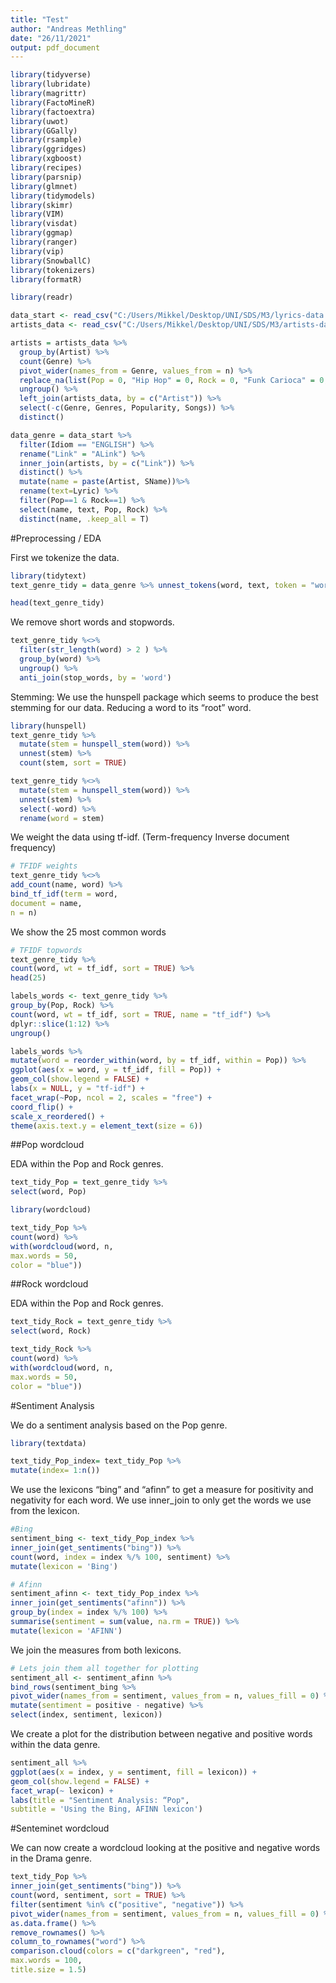 ```yaml
---
title: "Test"
author: "Andreas Methling"
date: "26/11/2021"
output: pdf_document
---
```


```r
library(tidyverse)
library(lubridate)
library(magrittr)
library(FactoMineR)
library(factoextra)
library(uwot)
library(GGally)
library(rsample)
library(ggridges)
library(xgboost)
library(recipes)
library(parsnip)
library(glmnet)
library(tidymodels)
library(skimr)
library(VIM)
library(visdat)
library(ggmap)
library(ranger)
library(vip)
library(SnowballC)
library(tokenizers)
library(formatR)

```

```r
library(readr)

data_start <- read_csv("C:/Users/Mikkel/Desktop/UNI/SDS/M3/lyrics-data.csv")
artists_data <- read_csv("C:/Users/Mikkel/Desktop/UNI/SDS/M3/artists-data.csv")

```


```r
artists = artists_data %>% 
  group_by(Artist) %>% 
  count(Genre) %>% 
  pivot_wider(names_from = Genre, values_from = n) %>% 
  replace_na(list(Pop = 0, "Hip Hop" = 0, Rock = 0, "Funk Carioca" = 0, "Sertanejo" = 0, Samba = 0 )) %>% 
  ungroup() %>% 
  left_join(artists_data, by = c("Artist")) %>% 
  select(-c(Genre, Genres, Popularity, Songs)) %>% 
  distinct()
```

```r
data_genre = data_start %>% 
  filter(Idiom == "ENGLISH") %>% 
  rename("Link" = "ALink") %>% 
  inner_join(artists, by = c("Link")) %>% 
  distinct() %>%
  mutate(name = paste(Artist, SName))%>%
  rename(text=Lyric) %>%
  filter(Pop==1 & Rock==1) %>%
  select(name, text, Pop, Rock) %>%
  distinct(name, .keep_all = T)

```

#Preprocessing / EDA

First we tokenize the data. 
```r
library(tidytext)
text_genre_tidy = data_genre %>% unnest_tokens(word, text, token = "words")

head(text_genre_tidy)
```

We remove short words and stopwords.
```r
text_genre_tidy %<>%
  filter(str_length(word) > 2 ) %>% 
  group_by(word) %>%
  ungroup() %>%
  anti_join(stop_words, by = 'word') 
```

Stemming: We use the hunspell package which seems to produce the best stemming for our data. Reducing a word to its “root” word. 
```r
library(hunspell)
text_genre_tidy %>%
  mutate(stem = hunspell_stem(word)) %>%
  unnest(stem) %>%
  count(stem, sort = TRUE)

text_genre_tidy %<>% 
  mutate(stem = hunspell_stem(word)) %>%
  unnest(stem) %>%
  select(-word) %>%
  rename(word = stem)

```

We weight the data using tf-idf. (Term-frequency Inverse document frequency)
```r
# TFIDF weights
text_genre_tidy %<>%
add_count(name, word) %>%
bind_tf_idf(term = word,
document = name,
n = n)

```

We show the 25 most common words
```r
# TFIDF topwords
text_genre_tidy %>%
count(word, wt = tf_idf, sort = TRUE) %>%
head(25)

```

```r
labels_words <- text_genre_tidy %>%
group_by(Pop, Rock) %>%
count(word, wt = tf_idf, sort = TRUE, name = "tf_idf") %>%
dplyr::slice(1:12) %>%
ungroup()

```

```r
labels_words %>%
mutate(word = reorder_within(word, by = tf_idf, within = Pop)) %>%
ggplot(aes(x = word, y = tf_idf, fill = Pop)) +
geom_col(show.legend = FALSE) +
labs(x = NULL, y = "tf-idf") +
facet_wrap(~Pop, ncol = 2, scales = "free") +
coord_flip() +
scale_x_reordered() +
theme(axis.text.y = element_text(size = 6))

```

##Pop wordcloud

EDA within the Pop and Rock genres. 
```r
text_tidy_Pop = text_genre_tidy %>%
select(word, Pop)

```

```r
library(wordcloud)
```

```r
text_tidy_Pop %>%
count(word) %>%
with(wordcloud(word, n,
max.words = 50,
color = "blue"))

```

##Rock wordcloud

EDA within the Pop and Rock genres. 
```r
text_tidy_Rock = text_genre_tidy %>%
select(word, Rock)

```

```r
text_tidy_Rock %>%
count(word) %>%
with(wordcloud(word, n,
max.words = 50,
color = "blue"))

```

#Sentiment Analysis

We do a sentiment analysis based on the Pop genre.
```r
library(textdata)

text_tidy_Pop_index= text_tidy_Pop %>%
mutate(index= 1:n())

```

We use the lexicons “bing” and “afinn” to get a measure for positivity and negativity for each word.
We use inner_join to only get the words we use from the lexicon.
```r
#Bing
sentiment_bing <- text_tidy_Pop_index %>%
inner_join(get_sentiments("bing")) %>%
count(word, index = index %/% 100, sentiment) %>%
mutate(lexicon = 'Bing')

```

```r
# Afinn
sentiment_afinn <- text_tidy_Pop_index %>%
inner_join(get_sentiments("afinn")) %>%
group_by(index = index %/% 100) %>%
summarise(sentiment = sum(value, na.rm = TRUE)) %>%
mutate(lexicon = 'AFINN')

```

We join the measures from both lexicons. 
```r
# Lets join them all together for plotting
sentiment_all <- sentiment_afinn %>%
bind_rows(sentiment_bing %>%
pivot_wider(names_from = sentiment, values_from = n, values_fill = 0) %>%
mutate(sentiment = positive - negative) %>%
select(index, sentiment, lexicon))

```

We create a plot for the distribution between negative and positive words within the data genre.
```r
sentiment_all %>%
ggplot(aes(x = index, y = sentiment, fill = lexicon)) +
geom_col(show.legend = FALSE) +
facet_wrap(~ lexicon) +
labs(title = "Sentiment Analysis: “Pop",
subtitle = 'Using the Bing, AFINN lexicon')

```

#Senteminet wordcloud

We can now create a wordcloud looking at the positive and negative words in the Drama genre.
```r
text_tidy_Pop %>%
inner_join(get_sentiments("bing")) %>%
count(word, sentiment, sort = TRUE) %>%
filter(sentiment %in% c("positive", "negative")) %>%
pivot_wider(names_from = sentiment, values_from = n, values_fill = 0) %>%
as.data.frame() %>%
remove_rownames() %>%
column_to_rownames("word") %>%
comparison.cloud(colors = c("darkgreen", "red"),
max.words = 100,
title.size = 1.5)

```








